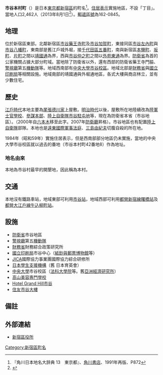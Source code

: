{{Pathnav|日本|東京都|新宿區|frame=1}}
{{Infobox Settlement
|official_name =  市谷本村町
|native_name =
|settlement_type = [[町|町]]
|image_skyline = Japan Defense Agency.jpg
|imagesize = 240px
|image_caption = 防衛省市谷地區。左起為A棟、D棟、E1棟。
|image_flag =
|image_seal =
| image_map =
| map_caption =
| pushpin_map = Tokyo city
|subdivision_type = [[國家|國家]]
|subdivision_type1 = [[都道府縣|都道府縣]]
|subdivision_name = [[File:Flag_of_Japan.svg|border]] [[日本|日本]]
|subdivision_name1 = [[File:Flag_of_Tokyo_Prefecture.svg|25px]] [[東京都|東京都]]
|subdivision_type2 = [[東京都區部|特別區]]
|subdivision_name2 = [[File:Flag_of_Shinjuku,_Tokyo.svg|25px]] [[新宿區|新宿區]]
|established_title =
|established_date =
|government_type =
|leader_title =
|leader_name =
|area_magnitude =
|area_total_sq_mi =
|area_total_km2 =
|area_land_sq_mi =
|area_land_km2 =
|area_urban_sq_mi =
|area_urban_km2 =
|area_metro_km2 =
|area_metro_sq_mi =
|population_as_of= 2013年（平成25年）8月1日
|population_footnotes =
|population_total = 2462
|population_urban =
|population_metro =
|population_density_sq_mi =
|population_density_km2 =
| timezone = [[日本標準時間|JST]]
| utc_offset = +9
|timezone_DST =
|utc_offset_DST =
|latd=35|latm=41|lats=34|latNS=N
|longd=139|longm=43|longs=43|longEW=E
|elevation_footnotes=
|elevation_m =
|elevation_ft =
|postal_code_type = [[郵遞區號|郵遞區號]]
|postal_code = 162-0845　
|area_code =
|website =
|footnotes =
}}
'''市谷本村町'''（{{jpn|j=市谷本村町|hg=いちがやほんむらちょう|rm=Ichigaya-honmurachō|f=y}}）是日本[[東京都|東京都]][[新宿區|新宿區]]的町名<ref name="kado">『角川日本地名大辞典 13　東京都』、[[角川書店|角川書店]]、1991年再版、P872</ref>。[[住居表示|住居表示]]實施地區，不設「丁目」。當地人口2,462人（2013年8月1日<ref>{{Cite web |url=http://www.city.shinjuku.lg.jp/content/000130038.xls |title=新宿区　住民基本台帳の町丁別世帯数及び男女別人口（日本人と外国人の合計） |access-date=2013-08-09 |archive-date=2014-08-19 |archive-url=https://web.archive.org/web/20140819083633/http://www.city.shinjuku.lg.jp/content/000130038.xls |dead-url=no }}</ref>）。[[郵遞區號|郵遞區號]]為162-0845。

== 地理 ==
位於新宿區東部。北鄰新宿區[[市谷藥王寺町|市谷藥王寺町]]及[[市谷加賀町|市谷加賀町]]，東接同區[[市谷左內町|市谷左內町]]與[[市谷八幡町|市谷八幡町]]，東南部是舊江戶城外堀，接[[千代田區|千代田區]][[五番町_(千代田區)|五番町]]，南與新宿區[[本鹽町|本鹽町]]、[[坂町_(新宿區)|坂町]]、[[片町_(新宿區)|片町]]之間以[[靖國通|靖國通]]為界，西與[[市谷仲之町|市谷仲之町]]之間以[[外苑東通|外苑東通]]為界。[[防衛省|防衛省]]為首的公家機關占據大部分町域。當地除了防衛省以外，還有西部的防衛省藥王寺門脇、[[警視廳|警視廳]]第五[[機動隊|機動隊]]等。地域西南部有[[中央大學市谷校區|中央大學市谷校區]]。地域北部是[[財務省_(日本)|財務省]]與[[國立印刷局|國立印刷局]]等相關設施。地域南部的靖國通與外堀通地區，各式大樓與商店林立，並有少數住宅。

== 歷史 ==
[[江戶時代|江戶時代]]本地主要為[[尾張德川家|尾張德川家]]上屋敷。[[明治時代|明治時代]]以後，屋敷所在地陸續改為[[陸軍士官學校_(日本)|陸軍士官學校]]、[[參謀本部_(日本)|參謀本部]]、[[陸上自衛隊|陸上自衛隊]][[市谷駐屯地|市谷駐屯地]]等，現在為防衛省本省（市谷地區）。（2000年自[[六本木|六本木]]移至此字。2007年[[防衛廳|防衛廳]]昇格）。市谷地區也有配置[[陸上自衛隊|陸上自衛隊]]部隊。本地也是[[遠東國際軍事法庭|遠東國際軍事法庭]]、[[三島由紀夫|三島由紀夫]]切腹自殺的所在地。

1984年（昭和59年）實施住居表示，但是西南部部分地區仍未實施，當地的中央大學市谷校區就以過去的番地（市谷本村町42番地8）作為地址。

=== 地名由來 ===
本地為市谷村最早的開墾地，因此稱為本村。

== 交通 ==
本地沒有鐵路車站，地域東部可利用[[市谷站|市谷站]]，地域西部可利用[[都營地下鐵新宿線|都營新宿線]][[曙橋站|曙橋站]]及[[都營地下鐵大江戶線|都營大江戶線]][[牛込柳町站|牛込柳町站]]。

== 設施 ==
* [[防衛省|防衛省]]市谷地區
* [[警視廳|警視廳]]第五[[機動隊|機動隊]]
* [[財務省_(日本)|財務省]]財務綜合政策研究所
* [[國立印刷局|國立印刷局]]市谷中心（[[紙鈔與郵票博物館|紙鈔與郵票博物館]]等）
* [[國際協力機構|JICA]]國際協力事業團國際協力綜合研修所
* [[日本學生支援機構|日本學生支援機構]]（舊 日本育英會）
* [[中央大學|中央大學]]市谷校區（[[法科大學院|法科大學院]]等。舊[[亞洲經濟研究所|亞洲經濟研究所]]）
* [[高山美容専門學校|高山美容専門學校]]
* [[Hotel_Grand_Hill市谷|Hotel Grand Hill市谷]]
* [[住友市谷大樓|住友市谷大樓]]

== 備註 ==
{{reflist}}

== 外部連結 ==
* [http://www.city.shinjuku.lg.jp/ 新宿區役所] {{Wayback|url=http://www.city.shinjuku.lg.jp/ |date=20130630141142 }}

{{新宿區的町名}}

{{DEFAULTSORT:Ichigaya-Honmuracho}}
[[Category:新宿區町名|Category:新宿區町名]]
